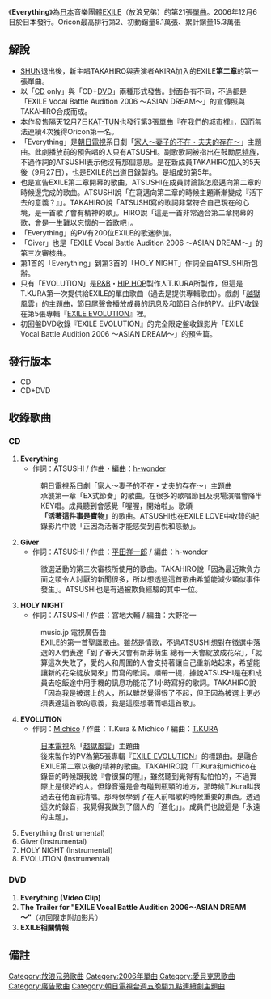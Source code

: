{{Infobox Single 
| Name           = Everything
| Cover          = 
| Artist         = [[EXILE|EXILE]]
| Album          = [[EXILE_EVOLUTION|EXILE EVOLUTION]]
| A-side         = Everything
| B-side         = Giver<br />HOLY NIGHT<br />EVOLUTION
| Released       = {{flagicon|Japan}} 2006年12月6日<br />
{{flagicon|Taiwan}} 2006年12月29日<br />
{{flagicon|Hong Kong}} 2007年1月5日
| Format         = [[CD|CD]]、[[DVD|DVD]]
| Recorded       = 
| Genre          = [[J-POP|J-POP]]
| Length         = 
| Label          = {{flagicon|Japan}} [[Rhythm_zone|Rhythm zone]]<br />
{{flagicon|Taiwan}} [[愛貝克思_(台灣)|Avex Taiwan]](代理)
| Writer         =
| Producer       = 
| Certification  = *金（唱片，[[日本唱片協會|日本唱片協會]]）
*雙百萬（手機片段下載，[[日本唱片協會|日本唱片協會]]）
| Chart position = 
* 週榜第2位（[[Oricon公信榜|Oricon公信榜]]）<ref name="oricon">{{cite web |url=http://www.oricon.co.jp/prof/artist/284837/products/music/683355/1/ |language=ja |title=<span lang="ja">Everything </span> |publisher=[[Oricon|Oricon]] |date=2002 |accessdate=2013-01-13 |archive-date=2013-05-06 |archive-url=https://web.archive.org/web/20130506151237/http://www.oricon.co.jp/prof/artist/284837/products/music/683355/1/ |dead-url=no }}</ref>
*上榜13次（Oricon公信榜）<ref name="oricon" />
| Last single    = [[YES!_(EXILE單曲)|YES!]] <br />（2006年）
| This single    = '''Everything''' <br />（2006年）
| Next single    = [[Lovers_Again|Lovers Again]]<br />（2007年）
| Misc           =
{{Extra chronology 2
| Artist         = EXILE&[[倖田來未|倖田來未]]
| Type           = Single
| Last single    = [[WON'T_BE_LONG#EXILE&倖田來未|WON'T BE LONG]] <br />（2006年）
| This single    = 
| Next single    = 
}}
}}
《'''Everything'''》為[[日本|日本]]音樂團體[[EXILE|EXILE]]（放浪兄弟）的第21張[[單曲|單曲]]。2006年12月6日於日本發行。Oricon最高排行第2、初動銷量8.1萬張、累計銷量15.3萬張

== 解說 ==
* [[清木場俊介|SHUN]]退出後，新主唱TAKAHIRO與表演者AKIRA加入的EXILE'''第二章'''的第一張單曲。
* 以「[[CD|CD]] only」與「CD+[[DVD|DVD]]」兩種形式發售。封面各有不同，不過都是「EXILE Vocal Battle Audition 2006 ～ASIAN DREAM～」的宣傳照與TAKAHIRO合成而成。
* 本作發售隔天12月7日[[KAT-TUN|KAT-TUN]]也發行第3張單曲『[[在我們的城市裡|在我們的城市裡]]』，因而無法連續4次獲得Oricon第一名。
* 「Everything」是[[朝日電視台|朝日電視]]系日劇「[[家人〜妻子的不在・夫夫的存在〜|家人〜妻子的不在・夫夫的存在〜]]」主題曲。此劇播放前的預告唱的人只有ATSUSHI。副歌歌詞被指出在鼓勵[[尼特族|尼特族]]，不過作詞的ATSUSHI表示他沒有那個意思。是在新成員TAKAHIRO加入的5天後（9月27日），也是EXILE的出道日錄製的。是組成的第5年。
*也是宣告EXILE第二章開幕的歌曲，ATSUSHI在成員討論該怎麼邁向第二章的時候邊完成的歌曲。ATSUSHI說「在寫邁向第二章的時候主題漸漸變成『活下去的意義？』」。TAKAHIRO說「ATSUSHI寫的歌詞非常符合自己現在的心境，是一首歌了會有精神的歌」。HIRO說「這是一首非常適合第二章開幕的歌，會是一生難以忘懷的一首歌吧」。
* 「Everything」的PV有200位EXILE的歌迷參加。
* 「Giver」也是「EXILE Vocal Battle Audition 2006 ～ASIAN DREAM～」的第三次審核曲。
* 第1首的「Everything」到第3首的「HOLY NIGHT」作詞全由ATSUSHI所包辦。
* 只有「EVOLUTION」是[[節奏藍調|R&B]]・[[嘻哈音樂|HIP HOP]]製作人T.KURA所製作，但這是T.KURA第一次提供給EXILE的單曲歌曲（過去是提供專輯歌曲）。戲劇「[[越獄風雲|越獄風雲]]」的主題曲，節目尾聲會播放成員的訊息及和節目合作的PV。此PV收錄在第5張專輯『[[EXILE_EVOLUTION|EXILE EVOLUTION]]』裡。
* 初回盤DVD收錄『EXILE EVOLUTION』的完全限定盤收錄影片「EXILE Vocal Battle Audition 2006 ～ASIAN DREAM～」的預告篇。

==發行版本==
* CD
* CD+DVD

== 收錄歌曲 ==
=== CD ===
#'''Everything'''
#*作詞：ATSUSHI / 作曲・編曲：[[h-wonder|h-wonder]]
#:[[朝日電視台|朝日電視]]系日劇「[[家人〜妻子的不在・丈夫的存在〜|家人〜妻子的不在・丈夫的存在〜]]」主題曲
#:承襲第一章「EX式節奏」的歌曲。在很多的歌唱節目及現場演唱會降半KEY唱。成員聽到會感覺「喔喔，開始啦」。歌頌'''「活著這件事是寶物」'''的歌曲。ATSUSHI也在EXILE LOVE中收錄的紀錄影片中說「正因為活著才能感受到喜悅和感動」。
#'''Giver'''
#*作詞：ATSUSHI / 作曲：[[平田祥一郎|平田祥一郎]] / 編曲：h-wonder
#:徵選活動的第三次審核所使用的歌曲。TAKAHIRO說「因為最近欺負方面之類令人討厭的新聞很多，所以想透過這首歌曲希望能減少類似事件發生」。ATSUSHI也是有過被欺負經驗的其中一位。
#'''HOLY NIGHT'''
#*作詞：ATSUSHI / 作曲：宮地大輔 / 編曲：大野裕一
#:music.jp 電視廣告曲
#:EXILE的第一首聖誕歌曲。雖然是情歌，不過ATSUSHI想對在徵選中落選的人們表達「到了春天又會有新芽萌生 總有一天會綻放成花朵」，「就算這次失敗了，愛的人和周圍的人會支持著讓自己重新站起來，希望能讓新的花朵綻放開來」而寫的歌詞。順帶一提，據說ATSUSHI是在和成員去吃飯途中用手機的訊息功能花了1小時寫好的歌詞。TAKAHIRO說「因為我是被選上的人，所以雖然覺得很了不起，但正因為被選上更必須表達這首歌的意義，我是這麼想著而唱這首歌」。
#'''EVOLUTION'''
#*作詞：[[Michico|Michico]] / 作曲：T.Kura & Michico / 編曲：[[T.KURA|T.KURA]] 
#:[[日本電視台|日本電視]]系「[[越獄風雲|越獄風雲]]」主題曲
#:後來製作的PV為第5張專輯『[[EXILE_EVOLUTION|EXILE EVOLUTION]]』的標題曲。是融合EXILE第二章以後的精神的歌曲。TAKAHIRO說「T.Kura和michico在錄音的時候跟我說『會很操的喔』，雖然聽到覺得有點怕怕的，不過實際上是很好的人。但錄音還是會有碰到瓶頸的地方，那時候T.Kura叫我過去在他面前清唱。那時候學到了在人前唱歌的時候重要的東西。透過這次的錄音，我覺得我做到了個人的「進化」」。成員們也說這是「永遠的主題」。
#Everything (Instrumental)
#Giver (Instrumental)
#HOLY NIGHT (Instrumental)
#EVOLUTION (Instrumental)

=== DVD ===
#'''Everything (Video Clip)'''
#'''The Trailer for "EXILE Vocal Battle Audition 2006～ASIAN DREAM～"'''（初回限定附加影片）
#'''EXILE相關情報'''


== 備註 == 
{{reflist}}
{{朝日電視台週五晚間九點連續劇主題曲|朝日電視台週五晚間九點連續劇主題曲 = }}
{{EXILE}}

[[Category:放浪兄弟歌曲|Category:放浪兄弟歌曲]]
[[Category:2006年單曲|Category:2006年單曲]]
[[Category:愛貝克思歌曲|Category:愛貝克思歌曲]]
[[Category:廣告歌曲|Category:廣告歌曲]]
[[Category:朝日電視台週五晚間九點連續劇主題曲|Category:朝日電視台週五晚間九點連續劇主題曲]]